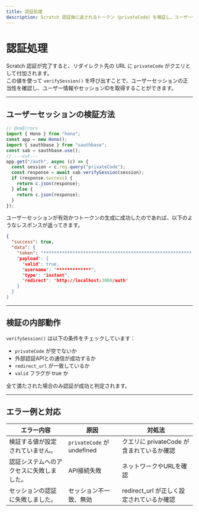 ```yaml
---
title: 認証処理
description: Scratch 認証後に返されるトークン（privateCode）を検証し、ユーザー情報を取得する方法を説明します。
---
```



# 認証処理

Scratch 認証が完了すると、リダイレクト先の URL に `privateCode` がクエリとして付加されます。  
この値を使って `verifySession()` を呼び出すことで、ユーザーセッションの正当性を確認し、ユーザー情報やセッションIDを取得することができます。

---

## ユーザーセッションの検証方法

```ts filename="src/index.ts" showLineNumbers twoslash
// @noErrors
import { Hono } from "hono";
const app = new Hono();
import { sauthbase } from "sauthbase";
const sab = sauthbase.use();
// ---cut---
app.get("/auth", async (c) => {
  const session = c.req.query("privateCode");
  const response = await sab.verifySession(session);
  if (response.success) {
    return c.json(response);
  } else {
    return c.json(response);
  }
});
```

ユーザーセッションが有効かつトークンの生成に成功したのであれば、以下のようなレスポンスが返ってきます。

```json filename="Response" showLineNumbers copy=false
{
  "success": true,
  "data": {
    "token": "********************************************************,
    "payload": {
      "valid": true,
      "username": "*************",
      "type": "instant",
      "redirect": "http://localhost:3000/auth"
    }
  }
}
```

---

## 検証の内部動作

`verifySession()` は以下の条件をチェックしています：

- `privateCode` が空でないか
- 外部認証APIとの通信が成功するか
- `redirect_url` が一致しているか
- `valid` フラグが true か

全て満たされた場合のみ認証が成功と判定されます。

---

## エラー例と対応

| エラー内容 | 原因 | 対処法 |
|------------|------|--------|
| 検証する値が設定されていません。 | `privateCode` が undefined | クエリに privateCode が含まれているか確認 |
| 認証システムへのアクセスに失敗しました。 | API接続失敗 | ネットワークやURLを確認 |
| セッションの認証に失敗しました。 | セッション不一致、無効 | redirect_url が正しく設定されているか確認 |
